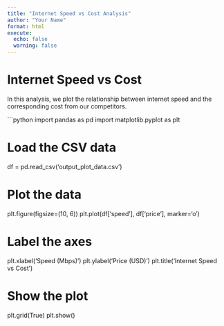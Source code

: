 ```yaml
---
title: "Internet Speed vs Cost Analysis"
author: "Your Name"
format: html
execute:
  echo: false
  warning: false
---
```


# Internet Speed vs Cost

In this analysis, we plot the relationship between internet speed and the corresponding cost from our competitors.

```python
import pandas as pd
import matplotlib.pyplot as plt

# Load the CSV data
df = pd.read_csv('output_plot_data.csv')

# Plot the data
plt.figure(figsize=(10, 6))
plt.plot(df['speed'], df['price'], marker='o')

# Label the axes
plt.xlabel('Speed (Mbps)')
plt.ylabel('Price (USD)')
plt.title('Internet Speed vs Cost')

# Show the plot
plt.grid(True)
plt.show()
